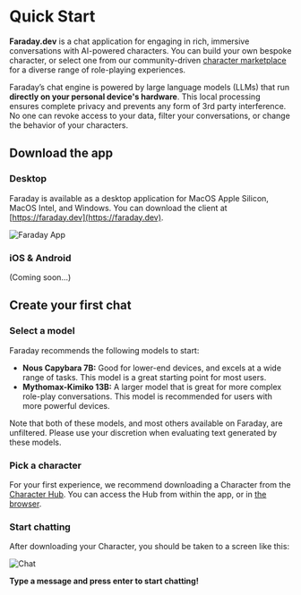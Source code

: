 
# Quick Start

**Faraday.dev** is a chat application for engaging in rich, immersive conversations with AI-powered characters. You can build your own bespoke character, or select one from our community-driven [character marketplace](https://faraday.dev/hub) for a diverse range of role-playing experiences.

Faraday’s chat engine is powered by large language models (LLMs) that run **directly on your personal device's hardware**. This local processing ensures complete privacy and prevents any form of 3rd party interference. No one can revoke access to your data, filter your conversations, or change the behavior of your characters.

## Download the app

### Desktop

Faraday is available as a desktop application for MacOS Apple Silicon, MacOS Intel, and Windows. You can download the client at [https://faraday.dev](https://faraday.dev).

![Faraday App](/images/app.png)

### iOS & Android

(Coming soon...)

## Create your first chat

### Select a model

Faraday recommends the following models to start:

- **Nous Capybara 7B:** Good for lower-end devices, and excels at a wide range of tasks. This model is a great starting point for most users.
- **Mythomax-Kimiko 13B:** A larger model that is great for more complex role-play conversations. This model is recommended for users with more powerful devices.

Note that both of these models, and most others available on Faraday, are unfiltered. Please use your discretion when evaluating text generated by these models.

### Pick a character

For your first experience, we recommend downloading a Character from the [Character Hub](https://docs.faraday.dev/hub). You can access the Hub from within the app, or in [the browser](https://faraday.dev/hub).

### Start chatting

After downloading your Character, you should be taken to a screen like this:

![Chat](/images/chatting.png)

**Type a message and press enter to start chatting!**
